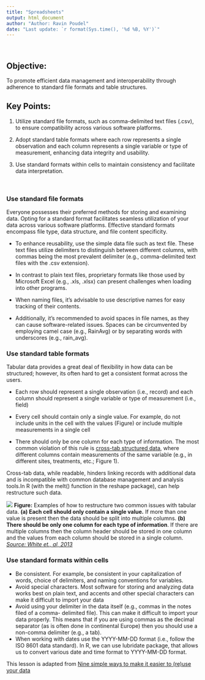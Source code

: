 ```yaml
---
title: "Spreadsheets"
output: html_document
author: "Author: Ravin Poudel"
date: "Last update: `r format(Sys.time(), '%d %B, %Y')`"
---
```


<br>
<div class = "blue">

## Objective:

To promote efficient data management and interoperability through adherence to standard file formats and table structures.

## Key Points:

1. Utilize standard file formats, such as comma-delimited text files (.csv), to ensure compatibility across various software platforms.
   
2. Adopt standard table formats where each row represents a single observation and each column represents a single variable or type of measurement, enhancing data integrity and usability.
   
3. Use standard formats within cells to maintain consistency and facilitate data interpretation.


</div>
<br>


### Use standard file formats

Everyone possesses their preferred methods for storing and examining data. Opting for a standard format facilitates seamless utilization of your data across various software platforms. Effective standard formats encompass file type, data structure, and file content specificity.

- To enhance reusability, use the simple data file such as text file. These text files utilize delimiters to distinguish between different columns, with commas being the most prevalent delimiter (e.g., comma-delimited text files with the .csv extension).

- In contrast to plain text files, proprietary formats like those used by Microsoft Excel (e.g., .xls, .xlsx) can present challenges when loading into other programs. 

- When naming files, it's advisable to use descriptive names for easy tracking of their contents. 

- Additionally, it's recommended to avoid spaces in file names, as they can cause software-related issues. Spaces can be circumvented by employing camel case (e.g., RainAvg) or by separating words with underscores (e.g., rain_avg).


### Use standard table formats
Tabular data provides a great deal of flexibility in how data can be structured; however, its often hard to get a consistent format across the users. 

- Each row should represent a single observation (i.e., record) and each column should represent a single variable or type of measurement (i.e., field) 

- Every cell should contain only a single value. For example, do not include units in the cell with the values (Figure) or include multiple measurements in a single cell

- There should only be one column for each type of information. The most common violation of this rule is [cross-tab structured data](https://en.wikipedia.org/wiki/Contingency_table), where different columns contain measurements of the same variable (e.g., in different sites, treatments, etc.; Figure 1).


Cross-tab data, while readable, hinders linking records with additional data and is incompatible with common database management and analysis tools.In R (with the melt() function in the reshape package), can help restructure such data.

![](img/Fig7.png){width=500xpx}
**Figure:** Examples of how to restructure two common issues with tabular data. **(a) Each cell should only contain a single value.** If more than one value is present then the data should be split into multiple columns. **(b) There should be only one column for each type of information**. If there are multiple columns then the column header should be stored in one column and the values from each column should be stored in a single column. *[Source: White et., al, 2013](https://peerj.com/preprints/7/)*


### Use standard formats within cells
- Be consistent. For example, be consistent in your capitalization of words, choice of delimiters, and naming conventions for variables.
- Avoid special characters. Most software for storing and analyzing data works best on plain text, and accents and other special characters can make it difficult to import your data
- Avoid using your delimiter in the data itself (e.g., commas in the notes filed of a comma- delimited file). This can make it difficult to import your data properly. This means that if you are using commas as the decimal separator (as is often done in continental Europe) then you should use a non-comma delimiter (e.g., a tab).
- When working with dates use the YYYY-MM-DD format (i.e., follow the ISO 8601 data standard). In R, we can use lubridate package, that allows us to convert various date and time format to YYYY-MM-DD format. 



This lesson is adapted from [Nine simple ways to make it easier to (re)use your data](https://peerj.com/preprints/7/)


